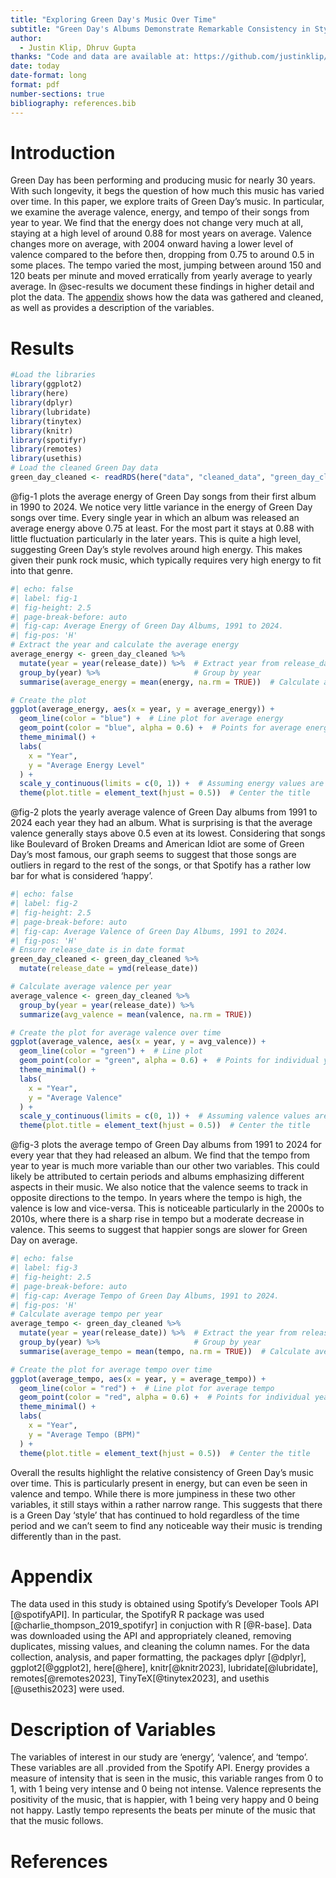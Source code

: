 ```yaml
---
title: "Exploring Green Day's Music Over Time"
subtitle: "Green Day's Albums Demonstrate Remarkable Consistency in Style is Seen by their Audio Features"
author: 
  - Justin Klip, Dhruv Gupta
thanks: "Code and data are available at: https://github.com/justinklip/green_day_variance_study"
date: today
date-format: long
format: pdf
number-sections: true
bibliography: references.bib
---
```


# Introduction {#sec-introduction}

Green Day has been performing and producing music for nearly 30 years. With such longevity, it begs the question of how much this music has varied over time. In this paper, we explore traits of Green Day's music. In particular, we examine the average valence, energy, and tempo of their songs from year to year. We find that the energy does not change very much at all, staying at a high level of around 0.88 for most years on average. Valence changes more on average, with 2004 onward having a lower level of valence compared to the before then, dropping from 0.75 to around 0.5 in some places. The tempo varied the most, jumping between around 150 and 120 beats per minute and moved erratically from yearly average to yearly average. In @sec-results we document these findings in higher detail and plot the data. The [appendix](#appendix) shows how the data was gathered and cleaned, as well as provides a description of the variables.

# Results {#sec-results}

```r
#Load the libraries
library(ggplot2)
library(here)
library(dplyr)
library(lubridate)
library(tinytex)
library(knitr)
library(spotifyr)
library(remotes)
library(usethis)
# Load the cleaned Green Day data
green_day_cleaned <- readRDS(here("data", "cleaned_data", "green_day_cleaned.rds"))

```

@fig-1 plots the average energy of Green Day songs from their first album in 1990 to 2024. We notice very little variance in the energy of Green Day songs over time. Every single year in which an album was released an average energy above 0.75 at least. For the most part it stays at 0.88 with little fluctuation particularly in the later years. This is quite a high level, suggesting Green Day's style revolves around high energy. This makes given their punk rock music, which typically requires very high energy to fit into that genre.

```r
#| echo: false
#| label: fig-1
#| fig-height: 2.5
#| page-break-before: auto
#| fig-cap: Average Energy of Green Day Albums, 1991 to 2024.
#| fig-pos: 'H'
# Extract the year and calculate the average energy
average_energy <- green_day_cleaned %>%
  mutate(year = year(release_date)) %>%  # Extract year from release_date
  group_by(year) %>%                     # Group by year
  summarise(average_energy = mean(energy, na.rm = TRUE))  # Calculate average energy

# Create the plot
ggplot(average_energy, aes(x = year, y = average_energy)) +
  geom_line(color = "blue") +  # Line plot for average energy
  geom_point(color = "blue", alpha = 0.6) +  # Points for average energy
  theme_minimal() +
  labs(
    x = "Year",
    y = "Average Energy Level"
  ) +
  scale_y_continuous(limits = c(0, 1)) +  # Assuming energy values are between 0 and 1
  theme(plot.title = element_text(hjust = 0.5))  # Center the title
```

@fig-2 plots the yearly average valence of Green Day albums from 1991 to 2024 each year they had an album. What is surprising is that the average valence generally stays above 0.5 even at its lowest. Considering that songs like Boulevard of Broken Dreams and American Idiot are some of Green Day's most famous, our graph seems to suggest that those songs are outliers in regard to the rest of the songs, or that Spotify has a rather low bar for what is considered 'happy'.

```r
#| echo: false
#| label: fig-2
#| fig-height: 2.5
#| page-break-before: auto
#| fig-cap: Average Valence of Green Day Albums, 1991 to 2024.
#| fig-pos: 'H'
# Ensure release_date is in date format
green_day_cleaned <- green_day_cleaned %>%
  mutate(release_date = ymd(release_date))

# Calculate average valence per year
average_valence <- green_day_cleaned %>%
  group_by(year = year(release_date)) %>%
  summarize(avg_valence = mean(valence, na.rm = TRUE))

# Create the plot for average valence over time
ggplot(average_valence, aes(x = year, y = avg_valence)) +
  geom_line(color = "green") +  # Line plot
  geom_point(color = "green", alpha = 0.6) +  # Points for individual years
  theme_minimal() +
  labs(
    x = "Year",
    y = "Average Valence"
  ) +
  scale_y_continuous(limits = c(0, 1)) +  # Assuming valence values are between 0 and 1
  theme(plot.title = element_text(hjust = 0.5))  # Center the title
```

@fig-3 plots the average tempo of Green Day albums from 1991 to 2024 for every year that they had released an album. We find that the tempo from year to year is much more variable than our other two variables. This could likely be attributed to certain periods and albums emphasizing different aspects in their music. We also notice that the valence seems to track in opposite directions to the tempo. In years where the tempo is high, the valence is low and vice-versa. This is noticeable particularly in the 2000s to 2010s, where there is a sharp rise in tempo but a moderate decrease in valence. This seems to suggest that happier songs are slower for Green Day on average.

```r
#| echo: false
#| label: fig-3
#| fig-height: 2.5
#| page-break-before: auto
#| fig-cap: Average Tempo of Green Day Albums, 1991 to 2024.
#| fig-pos: 'H'
# Calculate average tempo per year
average_tempo <- green_day_cleaned %>%
  mutate(year = year(release_date)) %>%  # Extract the year from release_date
  group_by(year) %>%                     # Group by year
  summarise(average_tempo = mean(tempo, na.rm = TRUE))  # Calculate average tempo

# Create the plot for average tempo over time
ggplot(average_tempo, aes(x = year, y = average_tempo)) +
  geom_line(color = "red") +  # Line plot for average tempo
  geom_point(color = "red", alpha = 0.6) +  # Points for individual years
  theme_minimal() +
  labs(
    x = "Year",
    y = "Average Tempo (BPM)"
  ) +
  theme(plot.title = element_text(hjust = 0.5))  # Center the title
```

Overall the results highlight the relative consistency of Green Day's music over time. This is particularly present in energy, but can even be seen in valence and tempo. While there is more jumpiness in these two other variables, it still stays within a rather narrow range. This suggests that there is a Green Day 'style' that has continued to hold regardless of the time period and we can't seem to find any noticeable way their music is trending differently than in the past.

# Appendix {#appendix .appendix}

The data used in this study is obtained using Spotify's Developer Tools API [@spotifyAPI]. In particular, the SpotifyR R package was used [@charlie_thompson_2019_spotifyr] in conjuction with R [@R-base]. Data was downloaded using the API and appropriately cleaned, removing duplicates, missing values, and cleaning the column names. For the data collection, analysis, and paper formatting, the packages dplyr [@dplyr], ggplot2[@ggplot2], here[@here], knitr[@knitr2023], lubridate[@lubridate], remotes[@remotes2023], TinyTeX[@tinytex2023], and usethis [@usethis2023] were used. \newpage

# Description of Variables {.appendix}

The variables of interest in our study are 'energy', 'valence', and 'tempo'. These variables are all .provided from the Spotify API. Energy provides a measure of intensity that is seen in the music, this variable ranges from 0 to 1, with 1 being very intense and 0 being not intense. Valence represents the positivity of the music, that is happier, with 1 being very happy and 0 being not happy. Lastly tempo represents the beats per minute of the music that that the music follows.

# References
